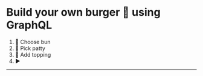 
# Build your own burger 🍔 using GraphQL

1.  🍞 Choose bun
2.  🍖 Pick patty
3.  🍳 Add topping
4.  ▶️

<FullWidth>
  <GraphQLBurger defaultQuery={`{
    burger {
      bun(type: simple)
      patty(type: tripleMeat)
      topping {
        cheese(type: simple)
        egg
        lettuce
        tomato
        bacon
      }
    }
  }
  `} />
</FullWidth>

<hr
  style={{
    backgroundColor: "#e535ab",
    marginBottom: "1.4rem",
    marginTop: "1.4rem",
    height: 1,
    border: "none"
  }}
/>

<BookBanner />
